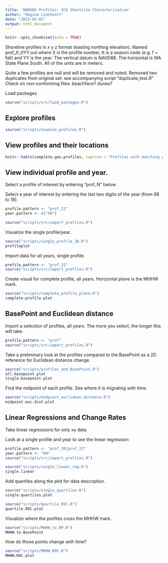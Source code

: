 ```yaml
---
title: 'NANOOS Profiles: SCA Shoreline Characterization'
author: "Regina Lionheart"
date: "2023-03-01"
output: html_document
---
```


```r
knitr::opts_chunk$set(echo = TRUE)
```

Shoreline profiles in x y z format (easting northing elevation).
Named prof_X_ttYY.out where X is the profile number, tt is a season code (e.g. f = fall) and YY is the year.
The vertical datum is NAVD88.
The horizontal is WA State Plane South. All of the units are in meters.

Quite a few profiles are null and will be removed and noted.
Removed two duplicates from original set: see accompanying script "duplicate_test.R"
Check on non-conforming files: beachface? dunes?

Load packages
```r
source("scripts/src/load_packages.R")
```

## Explore profiles
```r

source("scripts/examine_profiles.R")
```


## View profiles and their locations
```r
knitr::kable(complete.geo.profiles, caption = "Profiles with matching geographic location")
```

## View individual profile and year.
Select a profile of interest by entering "prof_N" below. 

Select a year of interest by entering the last two digits of the year (from 98 to 18).
```r
profile.pattern <- "prof_22"
year.pattern <- c("99")

source("scripts/src/import_profiles.R")
```

Visualize the single profile/year.
```r
source("scripts/single_profile_3D.R")
profileplot
```


Import data for all years, single profile.
```r
profile.pattern <- "prof_22"
source("scripts/src/import_profiles.R")
```

Create visual for complete profile, all years. Horizontal plane is the MHHW mark. 
```r
source("scripts/complete_profile_plane.R")
complete.profile.plot
```

## BasePoint and Euclidean distance

Import a selection of profiles, all years. The more you select, the longer this will take.
```r
profile.pattern <- "prof"
source("scripts/src/import_profiles.R")
```
Take a preliminary look at the profiles compared to the BasePoint as a 2D reference for Euclidean distance change. 

```r
source("scripts/profiles_and_BasePoint.R")
all.basepoint.plot
single.basepoint.plot
```
Find the midpoint of each profile. See where it is migrating with time.
```r
source("scripts/midpoint_euclidean_distance.R")
midpoint.euc.dist.plot
```


## Linear Regressions and Change Rates

Take linear regressions for only xy data

Look at a single profile and year to see the linear regression
```r
profile.pattern <- "prof_30|prof_22"
year.pattern <- "00"
source("scripts/src/import_profiles.R")
```

```r
source("scripts/single_linear_reg.R")
single.linear
```

Add quartiles along the plot for data description.
```r
source("scripts/single_quartiles.R")
single.quartiles.plot
```


```r
source("scripts/quartile_ROC.R")
quartile.ROC.plot
```

Visualize where the profiles cross the MHHW mark. 
```r
source("scripts/MHHW_to_BP.R")
MHHW.to.BasePoint
```

How do those points change with time?
```r
source("scripts/MHHW_ROC.R")
MHHW.ROC.plot
```